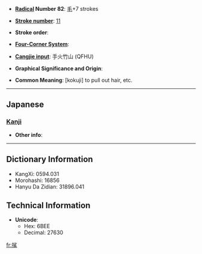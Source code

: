 * '''[[Wiktionary:Chinese radical index| Radical]] Number 82''': [[Wiktionary:Chinese radical index 毛|毛]]+7 strokes

* '''[[Wiktionary:Chinese total strokes index|Stroke number]]''': [[Wiktionary:Chinese total strokes index 11|11]]

* '''Stroke order''': 

* '''[[Wiktionary:Chinese four corner index|Four-Corner System]]''': 

* '''[[Wiktionary:Chinese Cangjie index|Cangjie input]]''': 手火竹山 (QFHU)

* '''Graphical Significance and Origin''': 

* '''Common Meaning''': [kokuji] to pull out hair, etc.

----

==Japanese==
===[[Kanji]]===
{{kanji|on readings=
|kun readings=[[むしる]] (mushiru)
}}

* '''Other info''':  

----

== Dictionary Information ==

* KangXi: 0594.031
* Morohashi: 16856
* Hanyu Da Zidian: 31896.041

== Technical Information ==

* '''Unicode''':
** Hex: 6BEE
** Decimal: 27630

[[fr:毮]]